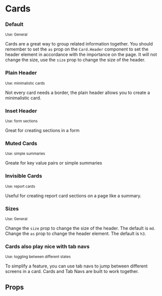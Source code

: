  
 
<Meta of={CardStories} />
 
# Cards


### Default
<small>Use: General</small>

Cards are a great way to group related information together. You should remember to set the <code>as</code> prop
on the <code>Card.Header</code> component to set the header element in accordance with the importance on the page. 
It will not change the size, use the <code>size</code> prop to change the size of the header.
<Canvas of={CardStories.Default} />

### Plain Header
<small>Use: minimalistic cards</small>

Not every card needs a border, the plain header allows you to create a minimalistic card.
<Canvas of={CardStories.PlainHeader} />

### Inset Header
<small>Use: form sections</small>

Great for creating sections in a form
<Canvas of={CardStories.InsetForForms} />

### Muted Cards
<small>Use: simple summaries</small>

Greate for key value pairs or simple summaries
<Canvas of={CardStories.Muted} />

### Invisible Cards
<small>Use: report cards</small>

Useful for creating report card sections on a page like a summary.
<Canvas of={CardStories.Invisible} />

### Sizes
<small>Use: General</small>

Change the <code>size</code> prop to change the size of the header. The default is <code>md</code>.
Change the <code>as</code> prop to change the header element. The default is <code>h3</code>.
<Canvas of={CardStories.Large} />

### Cards also play nice with tab navs
<small>Use: toggling between different states</small>

To simplify a feature, you can use tab navs to jump between different screens in a card. Cards and Tab Navs are built to
work together.
<Canvas of={CardStories.PlainWithTabNav} />

## Props

<Controls />